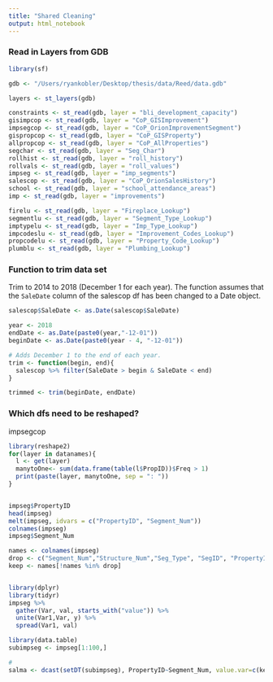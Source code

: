 ```yaml
---
title: "Shared Cleaning"
output: html_notebook
---
```


### Read in Layers from GDB
```r
library(sf)

gdb <- "/Users/ryankobler/Desktop/thesis/data/Reed/data.gdb"

layers <- st_layers(gdb)

constraints <- st_read(gdb, layer = "bli_development_capacity")
gisimpcop <- st_read(gdb, layer = "CoP_GISImprovement")
impsegcop <- st_read(gdb, layer = "CoP_OrionImprovementSegment")
gispropcop <- st_read(gdb, layer = "CoP_GISProperty")
allpropcop <- st_read(gdb, layer = "CoP_AllProperties")
segchar <- st_read(gdb, layer = "Seg_Char")
rollhist <- st_read(gdb, layer = "roll_history")
rollvals <- st_read(gdb, layer = "roll_values")
impseg <- st_read(gdb, layer = "imp_segments")
salescop <- st_read(gdb, layer = "CoP_OrionSalesHistory")
school <- st_read(gdb, layer = "school_attendance_areas")
imp <- st_read(gdb, layer = "improvements")

firelu <- st_read(gdb, layer = "Fireplace_Lookup")
segmentlu <- st_read(gdb, layer = "Segment_Type_Lookup")
imptypelu <- st_read(gdb, layer = "Imp_Type_Lookup")
impcodeslu <- st_read(gdb, layer = "Improvement_Codes_Lookup") 
propcodelu <- st_read(gdb, layer = "Property_Code_Lookup") 
plumblu <- st_read(gdb, layer = "Plumbing_Lookup")

```

### Function to trim data set
Trim to 2014 to 2018 (December 1 for each year). The function assumes that the `SaleDate` column of the salescop df has been changed to a Date object. 

```r
salescop$SaleDate <- as.Date(salescop$SaleDate)

year <- 2018
endDate <- as.Date(paste0(year,"-12-01"))
beginDate <- as.Date(paste0(year - 4, "-12-01"))

# Adds December 1 to the end of each year. 
trim <- function(begin, end){
  salescop %>% filter(SaleDate > begin & SaleDate < end)
}

trimmed <- trim(beginDate, endDate)
```


### Which dfs need to be reshaped?
impsegcop

```r
library(reshape2)
for(layer in datanames){
  l <- get(layer)
  manytoOne<- sum(data.frame(table(l$PropID))$Freq > 1)
  print(paste(layer, manytoOne, sep = ": "))
}


impseg$PropertyID 
head(impseg)
melt(impseg, idvars = c("PropertyID", "Segment_Num"))
colnames(impseg)
impseg$Segment_Num

names <- colnames(impseg)
drop <- c("Segment_Num","Structure_Num","Seg_Type", "SegID", "PropertyID")
keep <- names[!names %in% drop]


library(dplyr)
library(tidyr)
impseg %>%
  gather(Var, val, starts_with("value")) %>% 
  unite(Var1,Var, y) %>% 
  spread(Var1, val)

library(data.table)
subimpseg <- impseg[1:100,]

# 
salma <- dcast(setDT(subimpseg), PropertyID~Segment_Num, value.var=c(keep))

```






